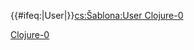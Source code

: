 {{User language-0|Clojure|这个用户'''[[:Category:Clojure-0 使用者|不会或不愿意]]'''使用'''[[:Category:Clojure 使用者|Clojure]]'''。|Clojure}}<includeonly>{{#ifeq:{{NAMESPACE}}|User|[[Category:维基程序员|{{PAGENAME}}]]}}</includeonly><noinclude>[[Category:程式用戶框模板|Clojure-0]][[cs:Šablona:User Clojure-0]]
</noinclude>